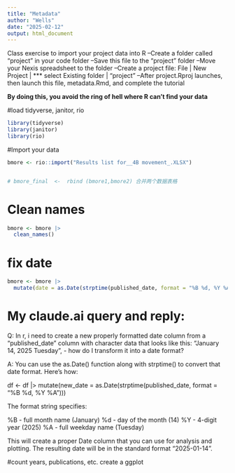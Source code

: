 ```yaml
---
title: "Metadata"
author: "Wells"
date: "2025-02-12"
output: html_document
---
```


Class exercise to import your project data into R --Create a folder called "project" in your code folder --Save this file to the "project" folder --Move your Nexis spreadsheet to the folder --Create a project file: File \| New Project \| \*\*\* select Existing folder \| "project" --After project.Rproj launches, then launch this file, metadata.Rmd, and complete the tutorial

**By doing this, you avoid the ring of hell where R can't find your data**

#load tidyverse, janitor, rio

```r

library(tidyverse)
library(janitor)
library(rio)
```

#Import your data

```r

bmore <- rio::import("Results list for__4B movement_.XLSX")


# bmore_final  <-  rbind (bmore1,bmore2) 合并两个数据表格
```

# Clean names

```r
bmore <- bmore |> 
  clean_names()

```

# fix date

```r
bmore <- bmore |> 
  mutate(date = as.Date(strptime(published_date, format = "%B %d, %Y %A")))
```

# My claude.ai query and reply:

Q: In r, i need to create a new properly formatted date column from a "published_date" column with character data that looks like this: "January 14, 2025 Tuesday", - how do I transform it into a date format?

A: You can use the as.Date() function along with strptime() to convert that date format. Here's how:

df \<- df \|\> mutate(new_date = as.Date(strptime(published_date, format = "%B %d, %Y %A")))

The format string specifies:

%B - full month name (January) %d - day of the month (14) %Y - 4-digit year (2025) %A - full weekday name (Tuesday)

This will create a proper Date column that you can use for analysis and plotting. The resulting date will be in the standard format "2025-01-14".

#count years, publications, etc. create a ggplot
